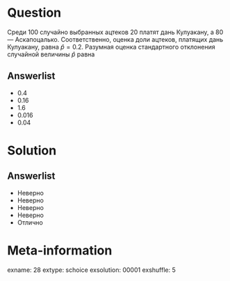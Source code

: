 Question
========
Среди 100 случайно выбранных ацтеков 20 платят дань Кулуакану, а 80 — Аскапоцалько. Соответственно, оценка доли ацтеков, платящих дань Кулуакану, равна $\hat{p}=0.2$. Разумная оценка стандартного отклонения случайной величины $\hat{p}$ равна
 

Answerlist
----------
*  $0.4$
*  $0.16$
*  $1.6$
*  $0.016$
*  $0.04$

Solution
========

Answerlist
----------
*  Неверно
*  Неверно
*  Неверно
*  Неверно
*  Отлично

Meta-information
================
exname: 28
extype: schoice
exsolution: 00001
exshuffle: 5
